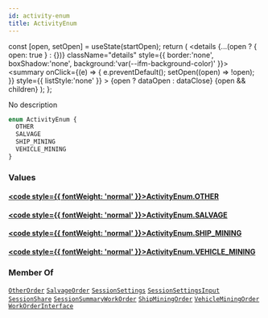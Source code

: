 ```yaml
---
id: activity-enum
title: ActivityEnum
---
```









  const [open, setOpen] = useState(startOpen);
  return (
    <details {...(open ? { open: true } : {})} className="details" style={{ border:'none', boxShadow:'none', background:'var(--ifm-background-color)' }}>
      <summary
        onClick={(e) => {
          e.preventDefault();
          setOpen((open) => !open);
        }}
        style={{ listStyle:'none' }}
      >
      {open ? dataOpen : dataClose}
      </summary>
      {open && children}
    </details>
  );
};








No description


```graphql
enum ActivityEnum {
  OTHER
  SALVAGE
  SHIP_MINING
  VEHICLE_MINING
}
```




### Values

#### [<code style={{ fontWeight: 'normal' }}>ActivityEnum.<b>OTHER</b></code>](#)  



#### [<code style={{ fontWeight: 'normal' }}>ActivityEnum.<b>SALVAGE</b></code>](#)  



#### [<code style={{ fontWeight: 'normal' }}>ActivityEnum.<b>SHIP&#x005F;MINING</b></code>](#)  



#### [<code style={{ fontWeight: 'normal' }}>ActivityEnum.<b>VEHICLE&#x005F;MINING</b></code>](#)  







### Member Of

[`OtherOrder`](/api/types/objects/other-order)  <Badge class="badge badge--secondary badge--relation" text="object"/><Bullet />[`SalvageOrder`](/api/types/objects/salvage-order)  <Badge class="badge badge--secondary badge--relation" text="object"/><Bullet />[`SessionSettings`](/api/types/objects/session-settings)  <Badge class="badge badge--secondary badge--relation" text="object"/><Bullet />[`SessionSettingsInput`](/api/types/inputs/session-settings-input)  <Badge class="badge badge--secondary badge--relation" text="input"/><Bullet />[`SessionShare`](/api/types/objects/session-share)  <Badge class="badge badge--secondary badge--relation" text="object"/><Bullet />[`SessionSummaryWorkOrder`](/api/types/objects/session-summary-work-order)  <Badge class="badge badge--secondary badge--relation" text="object"/><Bullet />[`ShipMiningOrder`](/api/types/objects/ship-mining-order)  <Badge class="badge badge--secondary badge--relation" text="object"/><Bullet />[`VehicleMiningOrder`](/api/types/objects/vehicle-mining-order)  <Badge class="badge badge--secondary badge--relation" text="object"/><Bullet />[`WorkOrderInterface`](/api/types/interfaces/work-order-interface)  <Badge class="badge badge--secondary badge--relation" text="interface"/>